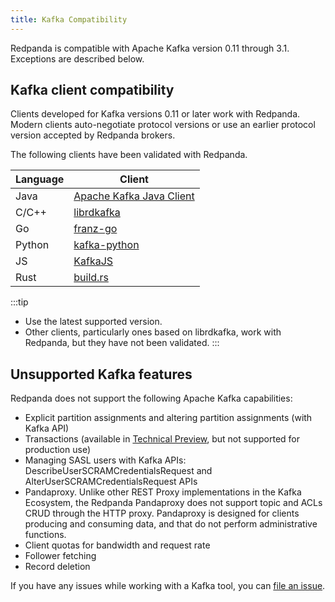 ```yaml
---
title: Kafka Compatibility
---
```


<head>
    <meta name="title" content="Kafka Compatibility | Redpanda Docs"/>
    <meta name="description" content="Redpanda is compatible with Apache Kafka version 0.11 through 3.1. Exceptions are described  below."/>
</head>

Redpanda is compatible with Apache Kafka version 0.11 through 3.1. Exceptions are described  below.

## Kafka client compatibility

Clients developed for Kafka versions 0.11 or later work with Redpanda. Modern clients auto-negotiate protocol versions or use an earlier protocol version accepted by Redpanda brokers.

The following clients have been validated with Redpanda.

| Language | Client | 
| -------- | ------ | 
| Java | [Apache Kafka Java Client](https://github.com/apache/kafka) | 
| C/C++ | [librdkafka](https://github.com/edenhill/librdkafka) | 
| Go | [franz-go](https://github.com/twmb/franz-go) | 
| Python | [kafka-python](https://pypi.org/project/kafka-python) |
| JS | [KafkaJS](https://kafka.js.org) | 
| Rust | [build.rs](https://github.com/kafka-rust/kafka-rust) | 

:::tip
* Use the latest supported version.
* Other clients, particularly ones based on librdkafka, work with Redpanda, but they have not been validated.
:::

## Unsupported Kafka features 

Redpanda does not support the following Apache Kafka capabilities:

* Explicit partition assignments and altering partition assignments (with Kafka API)
* Transactions (available in [Technical Preview](/docs/introduction/tech-preview), but not supported for production use)
* Managing SASL users with Kafka APIs: DescribeUserSCRAMCredentialsRequest and AlterUserSCRAMCredentialsRequest APIs
* Pandaproxy. Unlike other REST Proxy implementations in the Kafka Ecosystem, the Redpanda Pandaproxy does not support topic and ACLs CRUD through the HTTP proxy. Pandaproxy is designed for clients producing and consuming data, and that do not perform administrative functions.
* Client quotas for bandwidth and request rate
* Follower fetching
* Record deletion

If you have any issues while working with a Kafka tool, you can [file an issue](https://github.com/redpanda-data/redpanda/issues/new).
